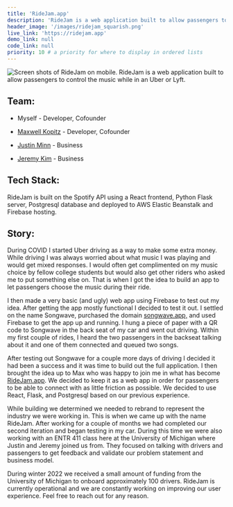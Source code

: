 ```yaml
---
title: 'RideJam.app'
description: 'RideJam is a web application built to allow passengers to control the music while in an Uber or Lyft.'
header_image: '/images/ridejam_squarish.png'
live_link: 'https://ridejam.app'
demo_link: null 
code_link: null 
priority: 10 # a priority for where to display in ordered lists
---
```

<Image src="/images/ridejam_banner.jpg" layout="intrinsic" alt="Screen shots of RideJam on mobile." sizes width={5850} height={2531} />
RideJam is a web application built to allow passengers to control the music while in an Uber or Lyft.

## Team:
- Myself - Developer, Cofounder

- [Maxwell Kopitz](https://www.linkedin.com/in/maxkopitz/) - Developer, Cofounder

- [Justin Minn](https://www.linkedin.com/in/justinminn/) - Business

- [Jeremy Kim](https://www.linkedin.com/in/jeremy-kim-2a80ba218/) - Business

## Tech Stack:
RideJam is built on the Spotify API using a React frontend, Python Flask server, Postgresql database and deployed to AWS Elastic Beanstalk and Firebase hosting.

## Story:
During COVID I started Uber driving as a way to make some extra money. While driving I was always worried about what music I was playing and would get mixed responses. I would often get complimented on my music choice by fellow college students but would also get other riders who asked me to put something else on. That is when I got the idea to build an app to let passengers choose the music during their ride.

I then made a very basic (and ugly) web app using Firebase to test out my idea. After getting the app mostly functional I decided to test it out. I settled on the name Songwave, purchased the domain [songwave.app,](http://songwave.app/) and used Firebase to get the app up and running. I hung a piece of paper with a QR code to Songwave in the back seat of my car and went out driving. Within my first couple of rides, I heard the two passengers in the backseat talking about it and one of them connected and queued two songs.

After testing out Songwave for a couple more days of driving I decided it had been a success and it was time to build out the full application. I then brought the idea up to Max who was happy to join me in what has become [RideJam.app](https://ridejam.app/). We decided to keep it as a web app in order for passengers to be able to connect with as little friction as possible. We decided to use React, Flask, and Postgresql based on our previous experience.

While building we determined we needed to rebrand to represent the industry we were working in. This is when we came up with the name RideJam. After working for a couple of months we had completed our second iteration and began testing in my car. During this time we were also working with an ENTR 411 class here at the University of Michigan where Justin and Jeremy joined us from. They focused on talking with drivers and passengers to get feedback and validate our problem statement and business model.

During winter 2022 we received a small amount of funding from the University of Michigan to onboard approximately 100 drivers. RideJam is currently operational and we are constantly working on improving our user experience. Feel free to reach out for any reason.
